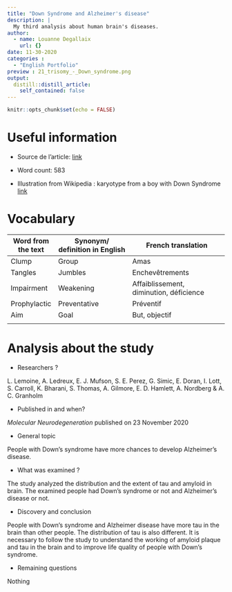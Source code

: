 ```yaml
---
title: "Down Syndrome and Alzheimer's disease"
description: |
  My third analysis about human brain's diseases.
author:
  - name: Louanne Degallaix
    url: {}
date: 11-30-2020
categories :
  - "English Portfolio"
preview : 21_trisomy_-_Down_syndrome.png
output:
  distill::distill_article:
    self_contained: false
---
```


```r
knitr::opts_chunk$set(echo = FALSE)
```

# Useful information

* Source de l'article: [link](https://www.technologynetworks.com/neuroscience/news/why-do-so-many-people-with-down-syndrome-develop-alzheimers-disease-343113)

* Word count: 583

* Illustration from Wikipedia : karyotype from a boy with Down Syndrome [link](https://fr.wikipedia.org/wiki/Trisomie_21#/media/Fichier:21_trisomy_-_Down_syndrome.png)

# Vocabulary

| Word from the text | Synonym/ definition in English | French translation                      |
| ------------------ | ------------------------------ | --------------------------------------- |
| Clump              | Group                          | Amas                                    |
| Tangles            | Jumbles                        | Enchevêtrements                          |
| Impairment         | Weakening                      | Affaiblissement, diminution, déficience |
| Prophylactic       | Preventative                   | Préventif                               |
| Aim                | Goal                           | But, objectif                           |
|                    |                                |                                         |

# Analysis about the study

* Researchers ?

L. Lemoine, A. Ledreux, E. J. Mufson, S. E. Perez, G. Simic, E. Doran, I. Lott, S. Carroll, K. Bharani, S. Thomas, A. Gilmore, E. D. Hamlett, A. Nordberg & A. C. Granholm 

* Published in and when? 

*Molecular Neurodegeneration* published on 23 November 2020

* General topic 

People with Down’s syndrome have more chances to develop Alzheimer’s disease. 

* What was examined ?

The study analyzed the distribution and the extent of tau and amyloid in brain. The examined people had Down’s syndrome or not and Alzheimer’s disease or not.

* Discovery and conclusion

People with Down’s syndrome and Alzheimer disease have more tau in the brain than other people. The distribution of tau is also different. 
It is necessary to follow the study to understand the working of amyloid plaque and tau in the brain and to improve life quality of people with Down’s syndrome. 

* Remaining questions 

Nothing

